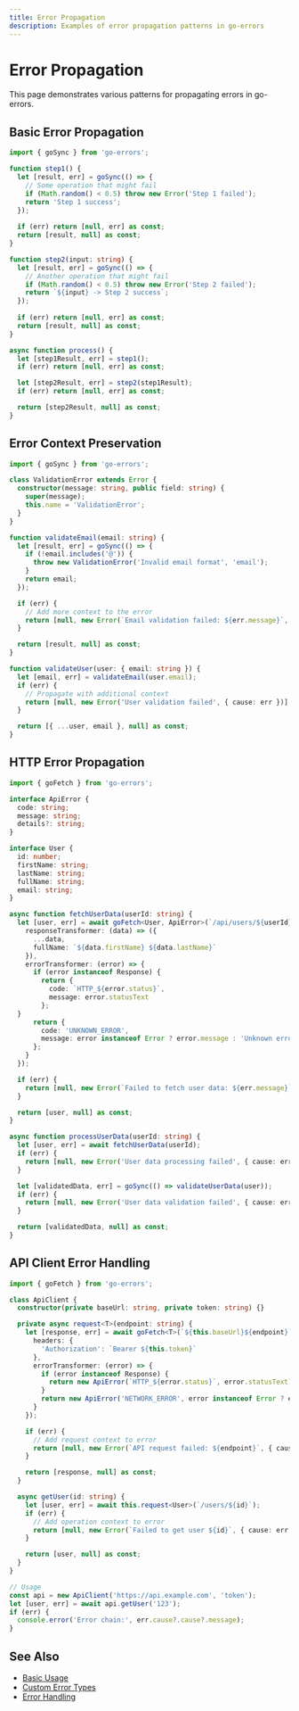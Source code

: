 ```yaml
---
title: Error Propagation
description: Examples of error propagation patterns in go-errors
---
```


# Error Propagation

This page demonstrates various patterns for propagating errors in go-errors.

## Basic Error Propagation

```typescript
import { goSync } from 'go-errors';

function step1() {
  let [result, err] = goSync(() => {
    // Some operation that might fail
    if (Math.random() < 0.5) throw new Error('Step 1 failed');
    return 'Step 1 success';
  });
  
  if (err) return [null, err] as const;
  return [result, null] as const;
}

function step2(input: string) {
  let [result, err] = goSync(() => {
    // Another operation that might fail
    if (Math.random() < 0.5) throw new Error('Step 2 failed');
    return `${input} -> Step 2 success`;
  });
  
  if (err) return [null, err] as const;
  return [result, null] as const;
}

async function process() {
  let [step1Result, err] = step1();
  if (err) return [null, err] as const;

  let [step2Result, err] = step2(step1Result);
  if (err) return [null, err] as const;

  return [step2Result, null] as const;
}
```

## Error Context Preservation

```typescript
import { goSync } from 'go-errors';

class ValidationError extends Error {
  constructor(message: string, public field: string) {
    super(message);
    this.name = 'ValidationError';
  }
}

function validateEmail(email: string) {
  let [result, err] = goSync(() => {
    if (!email.includes('@')) {
      throw new ValidationError('Invalid email format', 'email');
    }
    return email;
  });

  if (err) {
    // Add more context to the error
    return [null, new Error(`Email validation failed: ${err.message}`, { cause: err })] as const;
  }

  return [result, null] as const;
}

function validateUser(user: { email: string }) {
  let [email, err] = validateEmail(user.email);
  if (err) {
    // Propagate with additional context
    return [null, new Error('User validation failed', { cause: err })] as const;
  }

  return [{ ...user, email }, null] as const;
}
```

## HTTP Error Propagation

```typescript
import { goFetch } from 'go-errors';

interface ApiError {
  code: string;
  message: string;
  details?: string;
}

interface User {
  id: number;
  firstName: string;
  lastName: string;
  fullName: string;
  email: string;
}

async function fetchUserData(userId: string) {
  let [user, err] = await goFetch<User, ApiError>(`/api/users/${userId}`, {
    responseTransformer: (data) => ({
      ...data,
      fullName: `${data.firstName} ${data.lastName}`
    }),
    errorTransformer: (error) => {
      if (error instanceof Response) {
        return {
          code: `HTTP_${error.status}`,
          message: error.statusText
        };
  }
      return {
        code: 'UNKNOWN_ERROR',
        message: error instanceof Error ? error.message : 'Unknown error'
      };
    }
  });

  if (err) {
    return [null, new Error(`Failed to fetch user data: ${err.message}`, { cause: err })] as const;
  }

  return [user, null] as const;
}

async function processUserData(userId: string) {
  let [user, err] = await fetchUserData(userId);
  if (err) {
    return [null, new Error('User data processing failed', { cause: err })] as const;
  }

  let [validatedData, err] = goSync(() => validateUserData(user));
  if (err) {
    return [null, new Error('User data validation failed', { cause: err })] as const;
  }

  return [validatedData, null] as const;
}
```

## API Client Error Handling

```typescript
import { goFetch } from 'go-errors';

class ApiClient {
  constructor(private baseUrl: string, private token: string) {}

  private async request<T>(endpoint: string) {
    let [response, err] = await goFetch<T>(`${this.baseUrl}${endpoint}`, {
      headers: {
        'Authorization': `Bearer ${this.token}`
      },
      errorTransformer: (error) => {
        if (error instanceof Response) {
          return new ApiError(`HTTP_${error.status}`, error.statusText);
        }
        return new ApiError('NETWORK_ERROR', error instanceof Error ? error.message : 'Unknown error');
      }
    });

    if (err) {
      // Add request context to error
      return [null, new Error(`API request failed: ${endpoint}`, { cause: err })] as const;
    }

    return [response, null] as const;
  }

  async getUser(id: string) {
    let [user, err] = await this.request<User>(`/users/${id}`);
    if (err) {
      // Add operation context to error
      return [null, new Error(`Failed to get user ${id}`, { cause: err })] as const;
    }

    return [user, null] as const;
  }
}

// Usage
const api = new ApiClient('https://api.example.com', 'token');
let [user, err] = await api.getUser('123');
if (err) {
  console.error('Error chain:', err.cause?.cause?.message);
}
```

## See Also

- [Basic Usage](/docs/examples/basic-usage)
- [Custom Error Types](/docs/examples/custom-error-types)
- [Error Handling](/docs/api-reference/error-handling) 